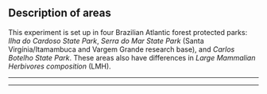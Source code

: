 
## **Description of areas**

This experiment is set up in four Brazilian Atlantic forest protected parks: *Ilha do Cardoso State Park*, *Serra do Mar State Park* (Santa Virgínia/Itamambuca and Vargem Grande research base), and *Carlos Botelho State Park*. These areas also have differences in *Large Mammalian Herbivores composition* (LMH).

______________________________________________________________________________________________________

______________________________________________________________________________________________________